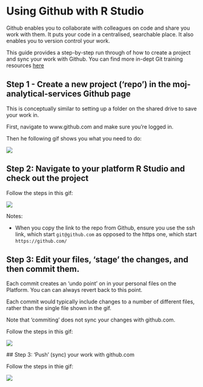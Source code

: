 # Using Github with R Studio

Github enables you to collaborate with colleagues on code and share you work with them.  It puts your code in a centralised, searchable place. It also enables you to version control your work.  

This guide provides a step-by-step run through of how to create a project and sync your work with Github.  You can find more in-dept Git training resources [here](https://moj-analytical-services.github.io/platform_user_guidance/getting-started.html#training-resources)

## Step 1 - Create a new project ('repo') in the moj-analytical-services Github page

This is conceptually similar to setting up a folder on the shared drive to save your work in.  

First, navigate to www.github.com and make sure you're logged in.

Then he following gif shows you what you need to do:

  ![](images/github/create_repo.gif)
  
## Step 2:  Navigate to your platform R Studio and check out the project

Follow the steps in this gif:

  ![](images/github/clone_repo.gif)
  
Notes:

* When you copy the link to the repo from Github, ensure you use the ssh link, which start `git@github.com` as opposed to the https one, which start `https://github.com/`
  
## Step 3: Edit your files, 'stage' the changes, and then commit them.  

Each commit creates an 'undo point' on in your personal files on the Platform.  You can can always revert back to this point.  

Each commit would typically include changes to a number of different files, rather than the single file shown in the gif.

Note that 'commiting' does not sync your changes with github.com.

Follow the steps in this gif:

 ![](images/github/make_changes_and_stage.gif)
 
 ## Step 3: 'Push' (sync) your work with github.com
 
 Follow the steps in thie gif:
 
 ![](images/github/push.gif)
 
